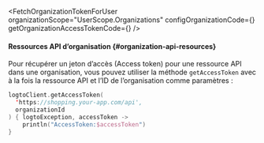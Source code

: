 

<FetchOrganizationTokenForUser
  organizationScope="UserScope.Organizations"
  configOrganizationCode={<ConfigOrganizationCode />}
  getOrganizationAccessTokenCode={<GetOrganizationAccessTokenCode />}
/>

#### Ressources API d’organisation \{#organization-api-resources}

Pour récupérer un jeton d’accès (Access token) pour une ressource API dans une organisation, vous pouvez utiliser la méthode `getAccessToken` avec à la fois la ressource API et l’ID de l’organisation comme paramètres :

```kotlin title="LogtoViewModel.kt"
logtoClient.getAccessToken(
  'https://shopping.your-app.com/api',
  organizationId
) { logtoException, accessToken ->
    println("AccessToken:$accessToken")
}
```
